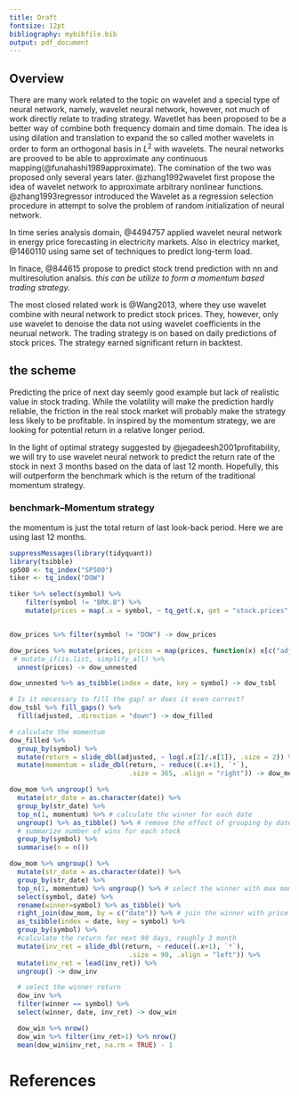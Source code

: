 ```yaml
---
title: Draft
fontsize: 12pt
bibliography: mybibfile.bib
output: pdf_document
---
```


## Overview

There are many work related to the topic on wavelet and a special type of neural network, namely, wavelet neural network, however, not much of work directly relate to trading strategy. Wavetlet has been proposed to be a better way of combine both frequency domain and time domain. The idea is using dilation and translation to expand the so called mother wavelets in order to form an orthogonal basis in $L^2$ with wavelets. The neural networks are prooved to be able to approximate any continuous mapping(@funahashi1989approximate). The comination of the two was proposed only several years later. @zhang1992wavelet first propose the idea of wavelet network to approximate arbitrary nonlinear functions. 
@zhang1993regressor introduced the Wavelet as a regression selection procedure in attempt to solve the problem of random initialization of neural network. 

In time series analysis domain, @4494757 applied wavelet neural network in energy price forecasting in electricity markets. Also in electricy market, @1460110 using same set of techniques to predict long-term load.

In finace, @844615 propose to predict stock trend prediction with nn and multiresolution analsis. _this can be utilize to form a momentum based trading strategy._

The most closed related work is @Wang2013, where they use wavelet combine with neural network to predict stock prices. They, however, only use wavelet to denoise the data not using wavelet coefficients in the neurual network. The trading strategy is on based on daily predictions of stock prices. The strategy earned significant return in backtest. 


## the scheme

Predicting the price of next day seemly good example but lack of realistic value in stock trading. While the volatility will make the prediction hardly reliable, the friction in the real stock market will probably make the strategy less likely to be profitable. In inspired by the momentum strategy, we are looking for potential return in a relative longer period. 

In the light of optimal strategy suggested by @jegadeesh2001profitability, we will try to use wavelet neural network to predict the return rate of the stock in next 3 months based on the data of last 12 month. Hopefully, this will outperform the benchmark which is the return of the traditional momentum strategy. 


### benchmark--Momentum strategy

the momentum is just the total return of last look-back period. Here we are using last 12 months. 


```r
suppressMessages(library(tidyquant))
library(tsibble)
sp500 <- tq_index("SP500")
tiker <- tq_index("DOW")

tiker %>% select(symbol) %>% 
    filter(symbol != "BRK.B") %>% 
    mutate(prices = map(.x = symbol, ~ tq_get(.x, get = "stock.prices", from = "2010-01-01", to = "2019-01-01"))) -> dow_prices


dow_prices %>% filter(symbol != "DOW") -> dow_prices

```

```r

dow_prices %>% mutate(prices, prices = map(prices, function(x) x[c("adjusted", "date")])) %>% 
 # mutate_if(is.list, simplify_all) %>% 
  unnest(prices) -> dow_unnested

```

```r

dow_unnested %>% as_tsibble(index = date, key = symbol) -> dow_tsbl

# Is it necessary to fill the gap? or does it even correct?
dow_tsbl %>% fill_gaps() %>% 
  fill(adjusted, .direction = "down") -> dow_filled

# calculate the momentum
dow_filled %>% 
  group_by(symbol) %>% 
  mutate(return = slide_dbl(adjusted, ~ log(.x[2]/.x[1]), .size = 2)) %>% 
  mutate(momentum = slide_dbl(return, ~ reduce((.x+1), `*`), 
                              .size = 365, .align = "right")) -> dow_mom

dow_mom %>% ungroup() %>% 
  mutate(str_date = as.character(date)) %>% 
  group_by(str_date) %>% 
  top_n(1, momentum) %>% # calculate the winner for each date
  ungroup() %>% as_tibble() %>% # remove the effect of grouping by date
  # summarize number of wins for each stock
  group_by(symbol) %>%  
  summarise(n = n())
```


```r
dow_mom %>% ungroup() %>% 
  mutate(str_date = as.character(date)) %>% 
  group_by(str_date) %>% 
  top_n(1, momentum) %>% ungroup() %>% # select the winner with max momentum
  select(symbol, date) %>% 
  rename(winner=symbol) %>% as_tibble() %>% 
  right_join(dow_mom, by = c("date")) %>% # join the winner with price data
  as_tsibble(index = date, key = symbol) %>% 
  group_by(symbol) %>% 
  #calculate the return for next 90 days, roughly 3 month
  mutate(inv_ret = slide_dbl(return, ~ reduce((.x+1), `*`), 
                              .size = 90, .align = "left")) %>% 
  mutate(inv_ret = lead(inv_ret)) %>%
  ungroup() -> dow_inv

  # select the winner return
  dow_inv %>% 
  filter(winner == symbol) %>% 
  select(winner, date, inv_ret) -> dow_win

  dow_win %>% nrow()
  dow_win %>% filter(inv_ret>1) %>% nrow()
  mean(dow_win$inv_ret, na.rm = TRUE) - 1
```


References {#references .unnumbered}
==========
